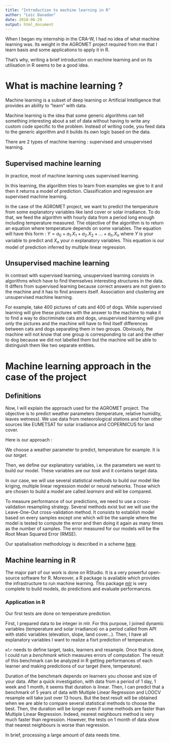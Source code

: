 ```yaml
---
title: "Introduction to machine learning in R"
author: "Loïc Davadan"
date: 2018-06-29
output: html_document
---
```


When I began my internship in the CRA-W, I had no idea of what machine learning was. Its weight in the AGROMET project required from me that I learn basis and some applications to apply it in R.

That's why, writing a brief introduction on machine learning and on its utilisation in R seems to be a good idea.

# What is machine learning ?

Machine learning is a subset of deep learning or Artificial Intelligence that provides an ability to "learn" with data.

Machine learning is the idea that some generic algorithms can tell something interesting about a set of data without  having to write any custom code specific to the problem. Instead of writing code, you feed data to the generic algorithm and it builds its own logic based on the data.

There are 2 types of machine learning : supervised and unsupervised learning.

## Supervised machine learning

In practice, most of machine learning uses supervised learning.

In this learning, the algorithm tries to learn from examples we give to it and then it returns a model of prediction. Classification and regression are supervised machine learning.

In the case of the AGROMET project, we want to predict the temperature from some explanatory variables like land cover or solar irradiance. To do that, we feed the algorithm with hourly data from a period long enough including temperature measured. The objective of the algorithm is to return an equation where temperature depends on some variables. The equation will have this form : $Y = a_0 + a_1.X_1 + a_2.X_2 + ... + a_n.X_n$ where $Y$ is your variable to predict and $X_n$ your $n$ explanatory variables. This equation is our model of prediction inferred by multiple linear regression.

## Unsupervised machine learning

In contrast with supervised learning, unsupervised learning consists in algorithms which have to find themselves interesting structures in the data. It differs from supervised learning because correct answers are not given to the machine and it has to find answers itself. Association and clustering are unsupervised machine learning.

For example, take 400 pictures of cats and 400 of dogs. While supervised learning will give these pictures with the answer to the machine to make it to find a way to discriminate cats and dogs, unsupervised learning will give only the pictures and the machine will have to find itself differences between cats and dogs separating them in two groups. Obviously, the machine will not know that one group is corresponding to cat and the other to dog because we did not labelled them but the machine will be able to distinguish them like two separate entities.

# Machine learning approach in the case of the project

## Definitions

Now, I will explain the approach used for the AGROMET project. The objective is to predict weather parameters (temperature, relative humidity, leaves wetness). We use data from meteorological stations and from other sources like EUMETSAT for solar irradiance and COPERNICUS for land cover.

Here is our approach :

We choose a weather parameter to predict, temperature for example. It is our *target*.

Then, we define our explanatory variables, i.e. the parameters we want to build our model. These variables are our *task* and it contains target data.

In our case, we will use several statistical methods to build our model like kriging, multiple linear regression model or neural networks. Those which are chosen to build a model are called *learners* and will be compared.

To measure performance of our predictions, we need to use a cross-validation resampling strategy. Several methods exist but we will use the Leave-One-Out cross-validation method. It consists to establish model based on every samples except one which will be the sample where the model is tested to compute the error and then doing it again as many times as the number of samples. The error measured for our models will be the Root Mean Squared Error (RMSE).

Our spatialisation methodology is described in a scheme [here](https://pokyah.github.io/agrometeor-methodo-spatial/assets/uml_images/spatialization-methodology.svg).

## Machine learning in R

The major part of our work is done on RStudio. It is a very powerful open-source software for R. Moreover, a R package is available which provides the infrastructure to run machine learning. This package [mlr](http://mlr-org.github.io/mlr/index.html) is very complete to build models, do predictions and evaluate performances.

### Application in R

Our first tests are done on temperature prediction.

First, I prepared data to be integer in mlr. For this purpose, I joined dynamic variables (temperature and solar irradiance) on a period called from API with static variables (elevation, slope, land cover...). Then, I have all explanatory variables I want to realize a fisrt prediction of temperature.

`mlr` needs to define target, tasks, learners and resample. Once that is done, I could run a *benchmark* which measures errors of computation. The result of this benchmark can be analyzed in R getting performances of each learner and making predictions of our target (here, temperature).

Duration of the benchmark depends on learners you choose and size of your data. After a quick investigation, with data from a period of 1 day, 1 week and 1 month, it seems that duration is linear. Then, I can predict that a benchmark of 5 years of data with Multiple Linear Regression and LOOCV resample will take just over 13 hours. But the best result will be obtained when we are able to compare several statistical methods to choose the best. Then, the duration will be longer even if some methods are faster than Multiple Linear Regression. Indeed, nearest neighbours method is very much faster than regression. However, the tests on 1 month of data show that nearest neighbours is worse than regression.

In brief, processing a large amount of data needs time.



